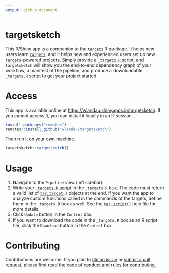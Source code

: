 ```yaml
---
output: github_document
---
```


# targetsketch

This R/Shiny app is a companion to the [`targets`](https://github.com/wlandau/targets) R package. It helps new users learn [`targets`](https://github.com/wlandau/targets), and it helps new and experienced users set up new [`targets`](https://github.com/wlandau/targets)-powered projects. Simply provide a [`_targets.R` script](https://wlandau.github.io/targets-manual/walkthrough.html), and `targetsketch` will show you the end-to-end dependency graph of your workflow, a manifest of the pipeline, and produce a downloadable `_targets.R` script to get your project started.

# Access

This app is available online at [https://wlandau.shinyapps.io/targetsketch](https://wlandau.shinyapps.io/targetsketch). If you cannot access it, you can install it locally in an R session.

```r
install.packages("remotes")
remotes::install_github("wlandau/targetsketch")
```

Then run it on your own machine.

```r
targetsketch::targetsketch()
```

# Usage

1. Navigate to the `Pipeline` view (left sidebar).
2. Write your [`_targets.R` script](https://wlandau.github.io/targets-manual/walkthrough.html) in the `_targets.R` box. The code must return a valid list of [`tar_target()`](https://wlandau.github.io/targets/reference/tar_target.html) objects at the end. If you want the app to analyze custom functions called in the commands of the targets, define them in the `_targets.R` box as well.  See the [`tar_script()`](https://wlandau.github.io/targets/reference/tar_script.html) help file for more details.
4. Click `Update` button in the `Control` box.
5. If you want to download the code in the `_targets.R` box as an R script file, click the `Download` button in the `Control` box.

# Contributing

Contributions are welcome. If you plan to [file an issue](https://github.com/wlandau/targetsketch/issues/new/choose) or [submit a pull request](https://github.com/wlandau/targetsketch/pulls), please first read the [code of conduct](https://github.com/wlandau/targetsketch/blob/main/CODE_OF_CONDUCT.md) and [rules for contributing](https://github.com/wlandau/targetsketch/blob/main/CONTRIBUTING.md). 
